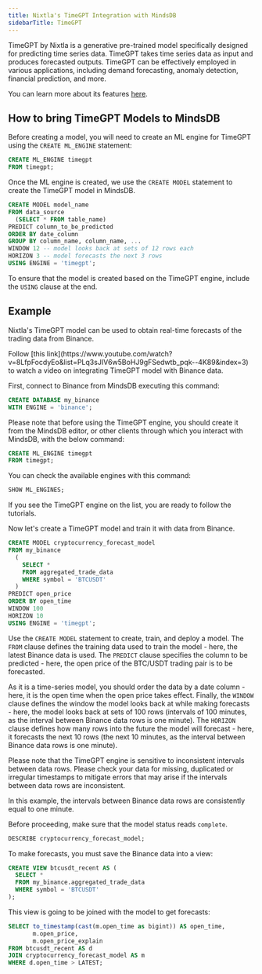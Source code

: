```yaml
---
title: Nixtla's TimeGPT Integration with MindsDB
sidebarTitle: TimeGPT
---
```


TimeGPT by Nixtla is a generative pre-trained model specifically designed for predicting time series data. TimeGPT takes time series data as input and produces forecasted outputs. TimeGPT can be effectively employed in various applications, including demand forecasting, anomaly detection, financial prediction, and more.

You can learn more about its features [here](https://docs.nixtla.io/docs/quickstart).

## How to bring TimeGPT Models to MindsDB

Before creating a model, you will need to create an ML engine for TimeGPT using the `CREATE ML_ENGINE` statement:

```sql
CREATE ML_ENGINE timegpt
FROM timegpt;
```

Once the ML engine is created, we use the `CREATE MODEL` statement to create the TimeGPT model in MindsDB.

```sql
CREATE MODEL model_name
FROM data_source
  (SELECT * FROM table_name)
PREDICT column_to_be_predicted
ORDER BY date_column
GROUP BY column_name, column_name, ...
WINDOW 12 -- model looks back at sets of 12 rows each
HORIZON 3 -- model forecasts the next 3 rows
USING ENGINE = 'timegpt';
```

To ensure that the model is created based on the TimeGPT engine, include the `USING` clause at the end.

## Example

Nixtla's TimeGPT model can be used to obtain real-time forecasts of the trading data from Binance.

<Tip>
Follow [this link](https://www.youtube.com/watch?v=8LfpFocdyEo&list=PLq3sJIV6w5BoHJ9gFSedwtb_pqk--4K89&index=3) to watch a video on integrating TimeGPT model with Binance data.
</Tip>

First, connect to Binance from MindsDB executing this command:

```sql
CREATE DATABASE my_binance
WITH ENGINE = 'binance';
```

Please note that before using the TimeGPT engine, you should create it from the MindsDB editor, or other clients through which you interact with MindsDB, with the below command:

```sql
CREATE ML_ENGINE timegpt
FROM timegpt;
```

You can check the available engines with this command:

```sql
SHOW ML_ENGINES;
```

If you see the TimeGPT engine on the list, you are ready to follow the tutorials.

Now let's create a TimeGPT model and train it with data from Binance.

```sql
CREATE MODEL cryptocurrency_forecast_model
FROM my_binance
  (
    SELECT *
    FROM aggregated_trade_data
    WHERE symbol = 'BTCUSDT'
  )
PREDICT open_price
ORDER BY open_time
WINDOW 100
HORIZON 10
USING ENGINE = 'timegpt';
```

Use the `CREATE MODEL` statement to create, train, and deploy a model. The `FROM` clause defines the training data used to train the model - here, the latest Binance data is used. The `PREDICT` clause specifies the column to be predicted - here, the open price of the BTC/USDT trading pair is to be forecasted.

As it is a time-series model, you should order the data by a date column - here, it is the open time when the open price takes effect. Finally, the `WINDOW` clause defines the window the model looks back at while making forecasts - here, the model looks back at sets of 100 rows (intervals of 100 minutes, as the interval between Binance data rows is one minute). The `HORIZON` clause defines how many rows into the future the model will forecast - here, it forecasts the next 10 rows (the next 10 minutes, as the interval between Binance data rows is one minute).

<Warning>
Please note that the TimeGPT engine is sensitive to inconsistent intervals between data rows. Please check your data for missing, duplicated or irregular timestamps to mitigate errors that may arise if the intervals between data rows are inconsistent.

In this example, the intervals between Binance data rows are consistently equal to one minute.
</Warning>

Before proceeding, make sure that the model status reads `complete`.

```sql
DESCRIBE cryptocurrency_forecast_model;
```

To make forecasts, you must save the Binance data into a view:

```sql
CREATE VIEW btcusdt_recent AS (
  SELECT *
  FROM my_binance.aggregated_trade_data
  WHERE symbol = 'BTCUSDT'
);
```

This view is going to be joined with the model to get forecasts:

```sql
SELECT to_timestamp(cast(m.open_time as bigint)) AS open_time,
       m.open_price,
       m.open_price_explain
FROM btcusdt_recent AS d
JOIN cryptocurrency_forecast_model AS m
WHERE d.open_time > LATEST;
```
